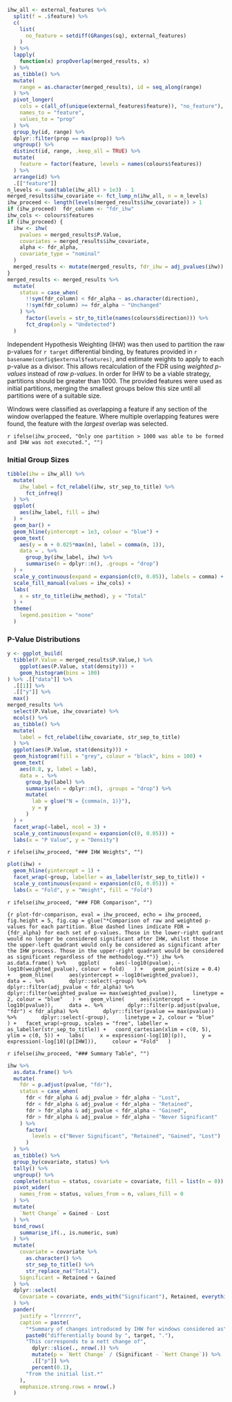 
```r
ihw_all <- external_features %>% 
  split(f = .$feature) %>% 
  c(
    list(
      no_feature = setdiff(GRanges(sq), external_features)
    )
  ) %>% 
  lapply(
    function(x) propOverlap(merged_results, x)
  ) %>% 
  as_tibble() %>% 
  mutate(
    range = as.character(merged_results), id = seq_along(range)
  ) %>% 
  pivot_longer(
    cols = c(all_of(unique(external_features$feature)), "no_feature"),
    names_to = "feature",
    values_to = "prop"
  ) %>% 
  group_by(id, range) %>% 
  dplyr::filter(prop == max(prop)) %>% 
  ungroup() %>% 
  distinct(id, range, .keep_all = TRUE) %>% 
  mutate(
    feature = factor(feature, levels = names(colours$features))
  ) %>% 
  arrange(id) %>% 
  .[["feature"]]
n_levels <- sum(table(ihw_all) > 1e3) - 1
merged_results$ihw_covariate <- fct_lump_n(ihw_all, n = n_levels)
ihw_proceed <- length(levels(merged_results$ihw_covariate)) > 1
if (ihw_proceed)  fdr_column <- "fdr_ihw"
ihw_cols <- colours$features
if (ihw_proceed) {
  ihw <- ihw(
    pvalues = merged_results$P.Value,
    covariates = merged_results$ihw_covariate,
    alpha <- fdr_alpha,
    covariate_type = "nominal"
  )
  merged_results <- mutate(merged_results, fdr_ihw = adj_pvalues(ihw))
} 
merged_results <- merged_results %>% 
  mutate(
    status = case_when(
      !!sym(fdr_column) < fdr_alpha ~ as.character(direction),
      !!sym(fdr_column) >= fdr_alpha ~ "Unchanged"
    ) %>% 
      factor(levels = str_to_title(names(colours$direction))) %>% 
      fct_drop(only = "Undetected")
  )
```

Independent Hypothesis Weighting (IHW) was then used to partition the raw p-values for `r target` differential binding, by features provided in `r basename(config$external$features)`, and estimate weights to apply to each p-value as a divisor.
This allows recalculation of the FDR using *weighted p-values* instead of *raw p-values*.
In order for IHW to be a viable strategy, partitions should be greater than 1000.
The provided features were used as initial partitions, merging the smallest groups below this size until all partitions were of a suitable size.

Windows were classified as overlapping a feature if any section of the window overlapped the feature.
Where multiple overlapping features were found, the feature with the *largest* overlap was selected.

`r ifelse(ihw_proceed, "Only one partition > 1000 was able to be formed and IHW was not executed.", "")`

### Initial Group Sizes

```r
tibble(ihw = ihw_all) %>% 
  mutate(
    ihw_label = fct_relabel(ihw, str_sep_to_title) %>% 
      fct_infreq()
  ) %>% 
  ggplot(
    aes(ihw_label, fill = ihw)
  ) +
  geom_bar() +
  geom_hline(yintercept = 1e3, colour = "blue") +
  geom_text(
    aes(y = n + 0.025*max(n), label = comma(n, 1)),
    data = . %>%
      group_by(ihw_label, ihw) %>%
      summarise(n = dplyr::n(), .groups = "drop") 
  ) +
  scale_y_continuous(expand = expansion(c(0, 0.05)), labels = comma) +
  scale_fill_manual(values = ihw_cols) +
  labs(
    x = str_to_title(ihw_method), y = "Total"
  ) +
  theme(
    legend.position = "none"
  )
```

### P-Value Distributions

```r
y <- ggplot_build(
  tibble(P.Value = merged_results$P.Value,) %>% 
    ggplot(aes(P.Value, stat(density))) + 
    geom_histogram(bins = 100) 
) %>% .[["data"]] %>% 
  .[[1]] %>% 
  .[["y"]] %>% 
  max()
merged_results %>% 
  select(P.Value, ihw_covariate) %>% 
  mcols() %>% 
  as_tibble() %>% 
  mutate(
    label = fct_relabel(ihw_covariate, str_sep_to_title)
  ) %>% 
  ggplot(aes(P.Value, stat(density))) +
  geom_histogram(fill = "grey", colour = "black", bins = 100) +
  geom_text(
    aes(0.8, y, label = lab),
    data = . %>% 
      group_by(label) %>% 
      summarise(n = dplyr::n(), .groups = "drop") %>% 
      mutate(
        lab = glue("N = {comma(n, 1)}"),
        y = y
      )
  ) +
  facet_wrap(~label, ncol = 3) +
  scale_y_continuous(expand = expansion(c(0, 0.05))) +
  labs(x = "P Value", y = "Density")
```

`r ifelse(ihw_proceed, "### IHW Weights", "")`

```r
plot(ihw) +
  geom_hline(yintercept = 1) +
  facet_wrap(~group, labeller = as_labeller(str_sep_to_title)) +
  scale_y_continuous(expand = expansion(c(0, 0.05))) +
  labs(x = "Fold", y = "Weight", fill = "Fold")
```

`r ifelse(ihw_proceed, "### FDR Comparison", "")`

```{r plot-fdr-comparison, eval = ihw_proceed, echo = ihw_proceed, fig.height = 5, fig.cap = glue("*Comparison of raw and weighted p-values for each partition. Blue dashed lines indicate FDR = {fdr_alpha} for each set of p-values. Those in the lower-right qudrant would no longer be considered significant after IHW, whilst those in the upper-left quadrant would only be considered as significant after the IHW process. Those in the upper-right quadrant would be considered as significant regardless of the methodology.*")}
ihw %>%
  as.data.frame() %>% 
  ggplot(
    aes(-log10(pvalue), -log10(weighted_pvalue), colour = fold)
  ) +
  geom_point(size = 0.4) +
  geom_hline(
    aes(yintercept = -log10(weighted_pvalue)),
    data = . %>% 
      dplyr::select(-group) %>% 
      dplyr::filter(adj_pvalue < fdr_alpha) %>% 
      dplyr::filter(weighted_pvalue == max(weighted_pvalue)),
    linetype = 2, colour = "blue"
  ) +
  geom_vline(
    aes(xintercept = -log10(pvalue)),
    data =. %>% 
      dplyr::filter(p.adjust(pvalue, "fdr") < fdr_alpha) %>% 
      dplyr::filter(pvalue == max(pvalue)) %>% 
      dplyr::select(-group),
    linetype = 2, colour = "blue"
  ) +
  facet_wrap(~group, scales = "free", labeller = as_labeller(str_sep_to_title)) +
  coord_cartesian(xlim = c(0, 5), ylim = c(0, 5)) +
  labs(
    x = expression(-log[10](p)),
    y = expression(-log[10](p[IHW])),
    colour = "Fold"
  )
```

`r ifelse(ihw_proceed, "### Summary Table", "")`

```r
ihw %>%
  as.data.frame() %>% 
  mutate(
    fdr = p.adjust(pvalue, "fdr"),
    status = case_when(
      fdr < fdr_alpha & adj_pvalue > fdr_alpha ~ "Lost",
      fdr < fdr_alpha & adj_pvalue < fdr_alpha ~ "Retained",
      fdr > fdr_alpha & adj_pvalue < fdr_alpha ~ "Gained",
      fdr > fdr_alpha & adj_pvalue > fdr_alpha ~ "Never Significant"
    ) %>% 
      factor(
        levels = c("Never Significant", "Retained", "Gained", "Lost")
      )
  ) %>% 
  as_tibble() %>% 
  group_by(covariate, status) %>% 
  tally() %>% 
  ungroup() %>% 
  complete(status = status, covariate = covariate, fill = list(n = 0)) %>% 
  pivot_wider(
    names_from = status, values_from = n, values_fill = 0
  ) %>% 
  mutate(
    `Nett Change` = Gained - Lost
  ) %>% 
  bind_rows(
    summarise_if(., is.numeric, sum)
  ) %>% 
  mutate(
    covariate = covariate %>% 
      as.character() %>% 
      str_sep_to_title() %>% 
      str_replace_na("Total"),
    Significant = Retained + Gained
  ) %>% 
  dplyr::select(
    Covariate = covariate, ends_with("Significant"), Retained, everything()
  ) %>% 
  pander(
    justify = "lrrrrrr",
    caption = paste(
      "*Summary of changes introduced by IHW for windows considered as",
      paste0("differentially bound by ", target, "."),
      "This corresponds to a nett change of", 
        dplyr::slice(., nrow(.)) %>% 
        mutate(p = `Nett Change` / (Significant - `Nett Change`)) %>% 
        .[["p"]] %>% 
        percent(0.1),
      "from the initial list.*"
    ),
    emphasize.strong.rows = nrow(.)
  )
```

